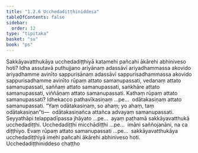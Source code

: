 ```yaml
---
title: "1.2.6 Ucchedadiṭṭhiniddesa"
tableOfContents: false
sidebar:
  order: 12
type: "tipitaka"
basket: "su"
book: "ps"
---
```



<DynamicBreadcrumb />

<Division number="139" book="ps">

<Paragraph number="783" book="ps">
Sakkāyavatthukāya ucchedadiṭṭhiyā katamehi pañcahi ākārehi abhiniveso hoti? Idha assutavā puthujjano ariyānaṃ adassāvī ariyadhammassa akovido ariyadhamme avinīto sappurisānaṃ adassāvī sappurisadhammassa akovido sappurisadhamme avinīto rūpaṃ attato samanupassati, vedanaṃ attato samanupassati, saññaṃ attato samanupassati, saṅkhāre attato samanupassati, viññāṇaṃ attato samanupassati.
</Paragraph>

<Paragraph number="784" book="ps">
Kathaṃ <Emphasis>rūpaṃ attato samanupassati?</Emphasis> Idhekacco pathavīkasiṇaṃ …pe…  odātakasiṇaṃ attato samanupassati. “Yaṃ odātakasiṇaṃ, so ahaṃ; yo ahaṃ, taṃ odātakasiṇan”ti—  odātakasiṇañca attañca advayaṃ samanupassati. Seyyathāpi telappadīpassa jhāyato …pe…  ayaṃ paṭhamā sakkāyavatthukā ucchedadiṭṭhi. Ucchedadiṭṭhi micchādiṭṭhi …pe…  imāni saññojanāni, na ca diṭṭhiyo. Evaṃ rūpaṃ attato samanupassati …pe…  sakkāyavatthukāya ucchedadiṭṭhiyā imehi pañcahi ākārehi abhiniveso hoti.

</Paragraph>
</Division>

<Paragraph number="785" type="center" book="ps">
Ucchedadiṭṭhiniddeso chaṭṭho
</Paragraph>